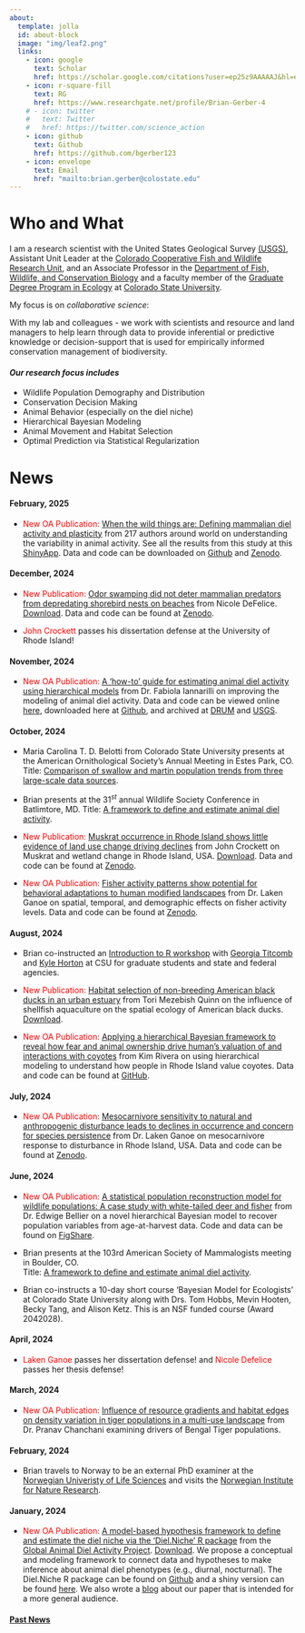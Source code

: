 ```yaml
---
about:
  template: jolla
  id: about-block
  image: "img/leaf2.png"
  links:
    - icon: google
      text: Scholar
      href: https://scholar.google.com/citations?user=ep25z9AAAAAJ&hl=en
    - icon: r-square-fill
      text: RG
      href: https://www.researchgate.net/profile/Brian-Gerber-4
    # - icon: twitter
    #   text: Twitter
    #   href: https://twitter.com/science_action
    - icon: github
      text: Github
      href: https://github.com/bgerber123
    - icon: envelope
      text: Email
      href: "mailto:brian.gerber@colostate.edu"  
---
```


::: {#about-block}
:::


<!-- Google tag (gtag.js) -->
<script async src="https://www.googletagmanager.com/gtag/js?id=G-P8D1WYLLZX"></script>
<script>
  window.dataLayer = window.dataLayer || [];
  function gtag(){dataLayer.push(arguments);}
  gtag('js', new Date());

  gtag('config', 'G-P8D1WYLLZX');
</script>


# Who and What

I am a research scientist with the United States Geological Survey [(USGS)](https://www.usgs.gov/), Assistant Unit Leader at the [Colorado Cooperative Fish and Wildlife Research Unit](https://www1.usgs.gov/coopunits/unit/Colorado), and an Associate Professor in the [Department of Fish, Wildlife, and Conservation Biology](https://warnercnr.colostate.edu/fwcb/) and a faculty member of the [Graduate Degree Program in Ecology](https://ecology.colostate.edu/) at [Colorado State University](https://www.colostate.edu/).

My focus is on *collaborative science*:

With my lab and colleagues - we work with scientists and resource and land managers to help learn through data to provide inferential or predictive knowledge or decision-support that is used for empirically informed conservation management of biodiversity.

#### *Our research focus includes*

-   Wildlife Population Demography and Distribution
-   Conservation Decision Making
-   Animal Behavior (especially on the diel niche)
-   Hierarchical Bayesian Modeling
-   Animal Movement and Habitat Selection
-   Optimal Prediction via Statistical Regularization

# News {.scrollable}

#### February, 2025

- [New OA Publication:]{style="color:red;"} [When the wild things are: Defining mammalian diel activity and plasticity](https://www.science.org/doi/10.1126/sciadv.ado3843) from 217 authors around world on understanding the variability in animal activity. See all the results from this study at this [ShinyApp](https://shiny.celsrs.uri.edu/bgerber/GlobalDiel/). Data and code can be downloaded on  [Github](https://github.com/diel-project/global-diel-analysis) and  [Zenodo](https://doi.org/10.5281/zenodo.12725409).

#### December, 2024

- [New Publication:]{style="color:red;"} [Odor swamping did not deter mammalian predators from depredating shorebird nests on beaches](https://doi.org/10.5751/JFO-00557-950406) from Nicole DeFelice. [Download](/publications/DeFelice et al. 2024.pdf). Data and code can be found at [Zenodo](https://doi.org/10.5281/zenodo.12760945).


- [John Crockett]{style="color:red;"} passes his dissertation defense at the University of Rhode Island!


#### November, 2024

- [New OA Publication:]{style="color:red;"} [A ‘how-to’ guide for estimating animal diel activity using hierarchical models](https://doi.org/10.1111/1365-2656.14213) from Dr. Fabiola Iannarilli on improving the modeling of animal diel activity.  Data and code can be viewed online [here](https://hms-activity.netlify.app/), downloaded here at [Github](https://github.com/FabiolaIannarilli/HMs_Activity), and archived at [DRUM]( https://doi.org/10.13020/w1x9-3650) and [USGS](https://doi.org/10.5066/P13UTDBG).


#### October, 2024

- Maria Carolina T. D. Belotti from Colorado State University presents at the American Ornithological Society's Annual Meeting in Estes Park, CO. Title: [Comparison of swallow and martin population trends from three large-scale data sources](https://www.dropbox.com/scl/fi/dw8lnki6t28x417ggvi0p/Tiburcio-Dias-Belotti_AOS2024.pdf?rlkey=kq9jcgu7jcjtqrd2jdyl90yuy&st=9gvc7wdt&dl=0).

- Brian presents at the 31$^{st}$ annual Wildlife Society Conference in Batlimtore, MD.  Title:  [A framework to define and estimate animal diel activity](https://www.dropbox.com/scl/fi/85hey8te7ndpaf23duxsa/TWS-2024-Gerber_etal.pdf?rlkey=80f1z768clvapn3f83v999pod&st=mlz2q1k7&dl=0).
 

- [New Publication:]{style="color:red;"} [Muskrat occurrence in Rhode Island shows little evidence of land use change driving declines](https://doi.org/10.1002/jwmg.22668) from John Crockett on Muskrat and wetland change in Rhode Island, USA. [Download](/publications/Crockett et al. 2024.pdf). Data and code can be found at [Zenodo](https://zenodo.org/doi/10.5281/zenodo.12208226).

- [New OA Publication:]{style="color:red;"} [Fisher activity patterns show potential for behavioral adaptations to human modified landscapes](https://doi.org/10.1016/j.gecco.2024.e03225) from Dr. Laken Ganoe on spatial, temporal, and demographic effects on fisher activity levels.  Data and code can be found at [Zenodo](https://doi.org/10.5281/zenodo.11211137).

#### August, 2024

- Brian co-instructed an [Introduction to R workshop](https://bgerber123.github.io/R1day/#/title-slide) with [Georgia Titcomb](https://georgiatitcomb.weebly.com/) and [Kyle Horton](https://aeroecolab.com/people) at CSU for graduate students and state and federal agencies. 

- [New Publication:]{style="color:red;"} [Habitat selection of non-breeding American black ducks in an urban estuary](http://doi.org/10.1002/jwmg.22649) from Tori Mezebish Quinn on the influence of shellfish aquaculture on the spatial ecology of American black ducks. [Download](/publications/Mezebish Quinn et al 2024.pdf).



- [New OA Publication:]{style="color:red;"} [Applying a hierarchical Bayesian framework to reveal how fear and animal ownership drive human's valuation of and interactions with coyotes](https://doi.org/10.1111/csp2.13177) from Kim Rivera on using hierarchical modeling to understand how people in Rhode Island value coyotes. Data and code can be found at [GitHub](https://github.com/kimberlyarivera/Coyote_RI).



#### July, 2024

- [New OA Publication:]{style="color:red;"} [Mesocarnivore sensitivity to natural and anthropogenic disturbance leads to declines in occurrence and concern for species persistence](https://doi.org/10.1002/ece3.70043) from Dr. Laken Ganoe on mesocarnivore response to disturbance in Rhode Island, USA. Data and code can be found at [Zenodo](https://zenodo.org/doi/10.5281/zenodo.10459833).



#### June, 2024

- [New OA Publication:]{style="color:red;"} [A statistical population reconstruction model for wildlife populations: A case study with white-tailed deer and fisher](https://esajournals.onlinelibrary.wiley.com/doi/10.1002/ecs2.4878) from Dr. Edwige Bellier on a novel hierarchical Bayesian  model to recover population variables from age-at-harvest data. Code and data can be found on [FigShare](https://figshare.com/articles/online_resource/Code_for_a_statistical_population_reconstruction_model_for_wildlife_populations_A_case_study_with_white-tailed_deer_and_fisher_/22894874/2).

- Brian presents at the 103rd American Society of Mammalogists meeting in Boulder, CO.  
Title:  [A framework to define and estimate animal diel activity](https://www.dropbox.com/scl/fi/h0g4q2ts8hyln9s2iye65/Gerber-et-al.-2024-ASM.pptx?rlkey=u58hfp0qgg5r3nfdbvmuc97e1&st=wq03a3u3&dl=0).

- Brian co-instructs a 10-day short course 'Bayesian Model for Ecologists' at Colorado State University along with Drs. Tom Hobbs, Mevin Hooten, Becky Tang, and Alison Ketz. This is an NSF funded course (Award 2042028).

#### April, 2024

- [Laken Ganoe]{style="color:red;"} passes her dissertation defense! and [Nicole Defelice]{style="color:red;"} passes her thesis defense!

#### March, 2024

- [New OA Publication:]{style="color:red;"} [Influence of resource gradients and habitat edges on density variation in tiger populations in a multi-use landscape](https://www.frontiersin.org/articles/10.3389/fevo.2024.1209309/abstract) from Dr. Pranav Chanchani examining drivers of Bengal Tiger populations.

#### February, 2024

- Brian travels to Norway to be an external PhD examiner at the [Norwegian Univeristy of Life Sciences](https://www.nmbu.no/en) and visits the [Norwegian Institute for Nature Research](https://www.nina.no/english/Home).


#### January, 2024

-   [New OA Publication:]{style="color:red;"} [A model-based hypothesis framework to define and estimate the diel niche via the ‘Diel.Niche’ R package](https://besjournals.onlinelibrary.wiley.com/doi/full/10.1111/1365-2656.14035) from the [Global Animal Diel Activity Project](https://diel-project.github.io/). [Download](/publications/Gerber et al 2024 JAE.pdf). We propose a conceptual and modeling framework to connect data and hypotheses to make inference about animal diel phenotypes (e.g., diurnal, nocturnal). The Diel.Niche R package can be found on [Github](https://github.com/diel-project/Diel-Niche-Modeling) and a shiny version can be found [here](https://shiny.celsrs.uri.edu/bgerber/DielNiche/). We also wrote a [blog](https://animalecologyinfocus.com/2024/01/18/defining-and-making-inference-on-the-diel-niche/) about our paper that is intended for a more general audience.

#### [Past News](news.qmd)
